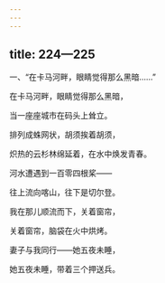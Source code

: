 ```yaml
---
---
---
```

title: 224—225
---




一、“在卡马河畔，眼睛觉得那么黑暗……”


在卡马河畔，眼睛觉得那么黑暗，

当一座座城市在码头上耸立。

排列成蛛网状，胡须挨着胡须，

炽热的云杉林绵延着，在水中焕发青春。

河水遭遇到一百零四根桨——

往上流向喀山，往下是切尔登。

我在那儿顺流而下，关着窗帘，

关着窗帘，脑袋在火中烘烤。

妻子与我同行——她五夜未睡，

她五夜未睡，带着三个押送兵。
